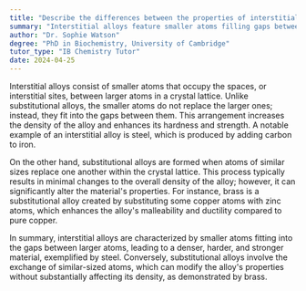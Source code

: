 ```yaml
---
title: "Describe the differences between the properties of interstitial and substitutional alloys"
summary: "Interstitial alloys feature smaller atoms filling gaps between larger ones, whereas substitutional alloys consist of similarly sized atoms that replace one another within the crystal lattice structure."
author: "Dr. Sophie Watson"
degree: "PhD in Biochemistry, University of Cambridge"
tutor_type: "IB Chemistry Tutor"
date: 2024-04-25
---
```


Interstitial alloys consist of smaller atoms that occupy the spaces, or interstitial sites, between larger atoms in a crystal lattice. Unlike substitutional alloys, the smaller atoms do not replace the larger ones; instead, they fit into the gaps between them. This arrangement increases the density of the alloy and enhances its hardness and strength. A notable example of an interstitial alloy is steel, which is produced by adding carbon to iron.

On the other hand, substitutional alloys are formed when atoms of similar sizes replace one another within the crystal lattice. This process typically results in minimal changes to the overall density of the alloy; however, it can significantly alter the material's properties. For instance, brass is a substitutional alloy created by substituting some copper atoms with zinc atoms, which enhances the alloy's malleability and ductility compared to pure copper.

In summary, interstitial alloys are characterized by smaller atoms fitting into the gaps between larger atoms, leading to a denser, harder, and stronger material, exemplified by steel. Conversely, substitutional alloys involve the exchange of similar-sized atoms, which can modify the alloy's properties without substantially affecting its density, as demonstrated by brass.
    